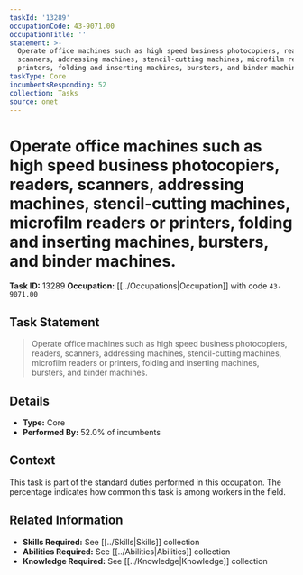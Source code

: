 ```yaml
---
taskId: '13289'
occupationCode: 43-9071.00
occupationTitle: ''
statement: >-
  Operate office machines such as high speed business photocopiers, readers,
  scanners, addressing machines, stencil-cutting machines, microfilm readers or
  printers, folding and inserting machines, bursters, and binder machines.
taskType: Core
incumbentsResponding: 52
collection: Tasks
source: onet
---
```

# Operate office machines such as high speed business photocopiers, readers, scanners, addressing machines, stencil-cutting machines, microfilm readers or printers, folding and inserting machines, bursters, and binder machines.

**Task ID:** 13289
**Occupation:** [[../Occupations|Occupation]] with code `43-9071.00`

## Task Statement

> Operate office machines such as high speed business photocopiers, readers, scanners, addressing machines, stencil-cutting machines, microfilm readers or printers, folding and inserting machines, bursters, and binder machines.

## Details

- **Type:** Core
- **Performed By:** 52.0% of incumbents

## Context

This task is part of the standard duties performed in this occupation. The percentage indicates how common this task is among workers in the field.

## Related Information

- **Skills Required:** See [[../Skills|Skills]] collection
- **Abilities Required:** See [[../Abilities|Abilities]] collection
- **Knowledge Required:** See [[../Knowledge|Knowledge]] collection
